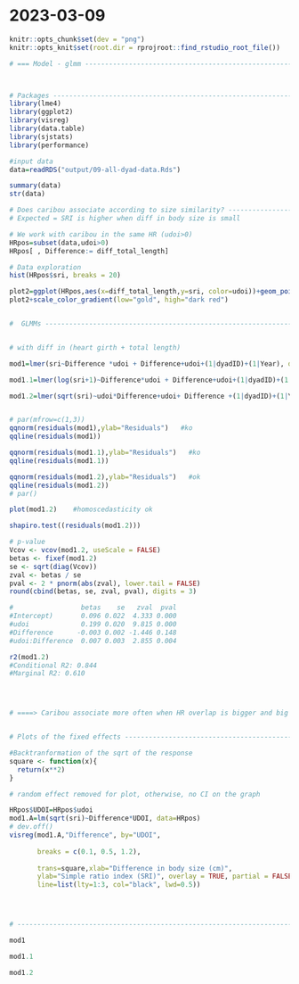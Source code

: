 # 2023-03-09

```r
knitr::opts_chunk$set(dev = "png")
knitr::opts_knit$set(root.dir = rprojroot::find_rstudio_root_file())
```

```r
# === Model - glmm --------------------------------------------------------



# Packages ----------------------------------------------------------------
library(lme4)
library(ggplot2)
library(visreg)
library(data.table)
library(sjstats)
library(performance)

#input data
data=readRDS("output/09-all-dyad-data.Rds")

summary(data)
str(data)

# Does caribou associate according to size similarity? --------------------
# Expected = SRI is higher when diff in body size is small 

# We work with caribou in the same HR (udoi>0)
HRpos=subset(data,udoi>0)  
HRpos[ , Difference:= diff_total_length]

# Data exploration
hist(HRpos$sri, breaks = 20)

plot2=ggplot(HRpos,aes(x=diff_total_length,y=sri, color=udoi))+geom_point()
plot2+scale_color_gradient(low="gold", high="dark red")


#  GLMMs ------------------------------------------------------------------


# with diff in (heart girth + total length)

mod1=lmer(sri~Difference *udoi + Difference+udoi+(1|dyadID)+(1|Year), data=HRpos)

mod1.1=lmer(log(sri+1)~Difference*udoi + Difference+udoi+(1|dyadID)+(1|Year), data=HRpos) # with log

mod1.2=lmer(sqrt(sri)~udoi*Difference+udoi+ Difference +(1|dyadID)+(1|Year), data=HRpos) # with sqrt


# par(mfrow=c(1,3))
qqnorm(residuals(mod1),ylab="Residuals")   #ko
qqline(residuals(mod1))

qqnorm(residuals(mod1.1),ylab="Residuals")   #ko
qqline(residuals(mod1.1))

qqnorm(residuals(mod1.2),ylab="Residuals")   #ok
qqline(residuals(mod1.2))
# par()

plot(mod1.2)    #homoscedasticity ok

shapiro.test((residuals(mod1.2)))

# p-value
Vcov <- vcov(mod1.2, useScale = FALSE)
betas <- fixef(mod1.2)
se <- sqrt(diag(Vcov))
zval <- betas / se
pval <- 2 * pnorm(abs(zval), lower.tail = FALSE)
round(cbind(betas, se, zval, pval), digits = 3)

#                 betas    se   zval  pval
#Intercept)       0.096 0.022  4.333 0.000
#udoi             0.199 0.020  9.815 0.000
#Difference      -0.003 0.002 -1.446 0.148
#udoi:Difference  0.007 0.003  2.855 0.004

r2(mod1.2)
#Conditional R2: 0.844
#Marginal R2: 0.610




# ====> Caribou associate more often when HR overlap is bigger and big difference in size


# Plots of the fixed effects ----------------------------------------------

#Backtranformation of the sqrt of the response
square <- function(x){
  return(x**2)
}

# random effect removed for plot, otherwise, no CI on the graph

HRpos$UDOI=HRpos$udoi
mod1.A=lm(sqrt(sri)~Difference*UDOI, data=HRpos)
# dev.off()
visreg(mod1.A,"Difference", by="UDOI", 
       
       breaks = c(0.1, 0.5, 1.2),
       
       trans=square,xlab="Difference in body size (cm)",
       ylab="Simple ratio index (SRI)", overlay = TRUE, partial = FALSE, rug=FALSE, frame.plot=FALSE,legend=TRUE,
       line=list(lty=1:3, col="black", lwd=0.5))




# -------------------------------------------------------------------------

mod1

mod1.1

mod1.2
```
